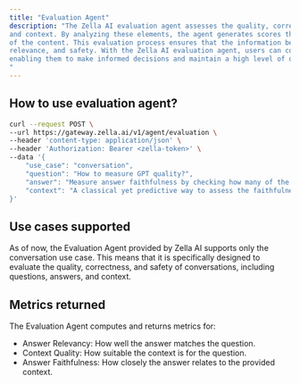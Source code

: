 ```yaml
---
title: "Evaluation Agent"
description: "The Zella AI evaluation agent assesses the quality, correctness, and safety of a provided question, answer,
and context. By analyzing these elements, the agent generates scores that reflect the overall reliability and appropriateness
of the content. This evaluation process ensures that the information being examined meets predefined standards for accuracy,
relevance, and safety. With the Zella AI evaluation agent, users can confidently assess the integrity and suitability of their content,
enabling them to make informed decisions and maintain a high level of quality in their outputs.
"
---
```


## How to use evaluation agent?

<CodeGroup>

```bash Curl
curl --request POST \
--url https://gateway.zella.ai/v1/agent/evaluation \
--header 'content-type: application/json' \
--header 'Authorization: Bearer <zella-token>' \
--data '{
    "use_case": "conversation",
    "question": "How to measure GPT quality?",
    "answer": "Measure answer faithfulness by checking how many of the generated tokens are present in context.",
    "context": "A classical yet predictive way to assess the faithfulness of a generated answer to a given context is to measure how many tokens in the generated answer are also present in the retrieved context."
}'
```

</CodeGroup>

## Use cases supported


As of now, the Evaluation Agent provided by Zella AI supports only the conversation use case. This means that it is specifically designed to evaluate the quality, correctness,
and safety of conversations, including questions, answers, and context.

## Metrics returned

The Evaluation Agent computes and returns metrics for:

 - Answer Relevancy: How well the answer matches the question.
 - Context Quality: How suitable the context is for the question.
 - Answer Faithfulness: How closely the answer relates to the provided context.
